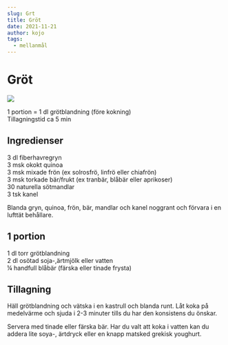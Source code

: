 ```yaml
---
slug: Grt
title: Gröt
date: 2021-11-21
author: kojo
tags:
  - mellanmål
---
```


# Gröt

![](../images/abb3198a-d408-4637-b18f-3634796d758a.jpeg)



1 portion = 1 dl grötblandning (före kokning) <br/>
Tillagningstid ca 5 min

 ## Ingredienser

3 dl fiberhavregryn<br/>
3 msk okokt quinoa<br/>
3 msk mixade frön (ex solrosfrö, linfrö eller chiafrön) <br/>
3 msk torkade bär/frukt (ex tranbär, blåbär eller aprikoser)<br/>
30 naturella sötmandlar <br/>
3 tsk kanel 

Blanda gryn, quinoa, frön, bär, mandlar och kanel noggrant och förvara i en lufttät behållare. 

 ## 1 portion

1 dl torr grötblandning <br/>
2 dl osötad soja-,ärtmjölk eller vatten<br/>
¼ handfull blåbär (färska eller tinade frysta) 

 ## Tillagning

Häll grötblandning och vätska i en kastrull och blanda runt. Låt koka på medelvärme och sjuda i 2-3 minuter tills du har den konsistens du önskar. 

Servera med tinade eller färska bär. Har du valt att koka i vatten kan du addera lite soya-, ärtdryck eller en knapp matsked grekisk youghurt.
